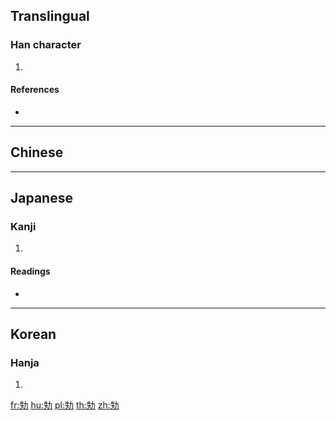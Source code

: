 ==Translingual==

===Han character===
{{Han char|rn=19|rad=力|as=05|sn=7|four=24527|canj=HOKS|ids=⿰失力}}

# {{defn|Han|sort=力05}}

====References====
* {{Han ref|kx=0147.030|dkj=02319|dj=0331.060|hdz=10368.100|uh=52AE|ud=21166|bh=CA70|bd=51824}}

----

==Chinese==
{{zh-see|逸|a}}

----

==Japanese==

===Kanji===
{{ja-kanji|grade=|rs=力05}}

# {{defn|lang=ja|sort=力05}}

====Readings====
* {{ja-readings|on=[[いつ]] (itsu), [[いち]] (ichi)|kun=[[みだら]] (midara), [[たわむれる]] (tawamureru), [[たのしむ]] (tanoshimu)}}

----

==Korean==

===Hanja===
{{ko-hanja|hangeul=일|rv=il|mr=il}}

# {{defn|lang=ko|sort=力05}}

[[fr:劮]]
[[hu:劮]]
[[pl:劮]]
[[th:劮]]
[[zh:劮]]